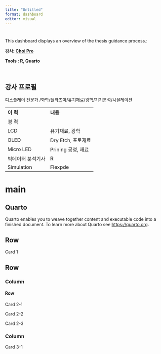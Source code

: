 ```yaml
---
title: "Untitled"
format: dashboard
editor: visual
---
```



#  {.sidebar}

This dashboard displays an overview of the thesis guidance process.:

**강사: [Choi Pro](https://scholar.google.co.kr/citations?user=RUPcxioAAAAJ&hl=ko)**

**Tools : R, Quarto**

<br>

::: {.callout-note collapse="true"}
## 강사 프로필

디스플레이 전문가 \n응용물리/화학/플라즈마/유기재료/광학/기기분석/시뮬레이션

|                      |                    |
|:---------------------|:-------------------|
| **이 력**            | **내용**           |
| 경 력                |                    |
| LCD                  | 유기재료, 광학     |
| OLED                 | Dry Etch, 포토재료 |
| Micro LED            | Prining 공정, 재료 |
| 빅데이터 분석기사    | R                  |
| Simulation           | Flexpde            |


:::

# main

## Quarto

Quarto enables you to weave together content and executable code into a finished document. To learn more about Quarto see <https://quarto.org>.

## Row {height=70%}

:::{.card}
Card 1
:::

## Row {height=30%}

### Column {width=60%}
#### Row {.tabset}

:::{.card}
Card 2-1
:::

:::{.card}
Card 2-2
:::

:::{.card}
Card 2-3
:::

### Column {width=40%}

:::{.card}
Card 3-1
:::